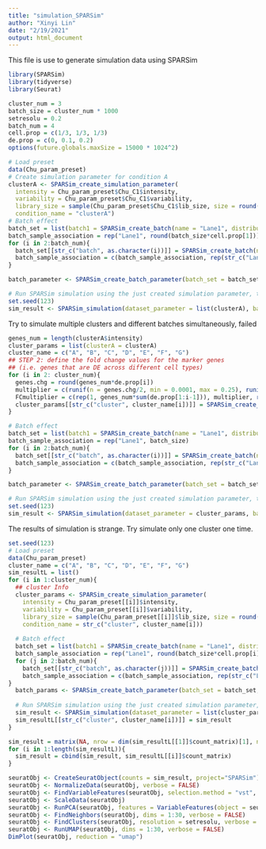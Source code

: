 ```yaml
---
title: "simulation_SPARSim"
author: "Xinyi Lin"
date: "2/19/2021"
output: html_document
---
```


This file is use to generate simulation data using SPARSim

```r
library(SPARSim)
library(tidyverse)
library(Seurat)
```

```r
cluster_num = 3
batch_size = cluster_num * 1000
setresolu = 0.2
batch_num = 4
cell.prop = c(1/3, 1/3, 1/3)
de.prop = c(0, 0.1, 0.2)
options(future.globals.maxSize = 15000 * 1024^2)
```

```r
# Load preset
data(Chu_param_preset)
# Create simulation parameter for condition A
clusterA <- SPARSim_create_simulation_parameter(
  intensity = Chu_param_preset$Chu_C1$intensity, 
  variability = Chu_param_preset$Chu_C1$variability, 
  library_size = sample(Chu_param_preset$Chu_C1$lib_size, size = round(batch_size*cell.prop[1])*batch_num, replace = TRUE),
  condition_name = "clusterA")
# Batch effect
batch_set = list(batch1 = SPARSim_create_batch(name = "Lane1", distribution = "normal", param_A = 0, param_B = 1))
batch_sample_association = rep("Lane1", round(batch_size*cell.prop[1]))
for (i in 2:batch_num){
  batch_set[[str_c("batch", as.character(i))]] = SPARSim_create_batch(name = str_c("Lane", as.character(i)), distribution = "normal", param_A = i-2, param_B = 1)
  batch_sample_association = c(batch_sample_association, rep(str_c("Lane", as.character(i)), round(batch_size*cell.prop[1])))
}

batch_parameter <- SPARSim_create_batch_parameter(batch_set = batch_set,  batch_sample = batch_sample_association)

# Run SPARSim simulation using the just created simulation parameter, the 'parameter' object should be a list even there is only one condition
set.seed(123)
sim_result <- SPARSim_simulation(dataset_parameter = list(clusterA), batch_parameter = batch_parameter)
```

Try to simulate multiple clusters and different batches simultaneously, failed

```r
genes_num = length(clusterA$intensity)
cluster_params = list(clusterA = clusterA)
cluster_name = c("A", "B", "C", "D", "E", "F", "G")
## STEP 2: define the fold change values for the marker genes 
## (i.e. genes that are DE across different cell types)
for (i in 2: cluster_num){
  genes.chg = round(genes_num*de.prop[i])
  multiplier = c(runif(n = genes.chg/2, min = 0.0001, max = 0.25), runif(n = genes.chg/2, min = 4, max = 100))
  FCmultiplier = c(rep(1, genes_num*sum(de.prop[1:i-1])), multiplier, rep(1, genes_num-genes_num*sum(de.prop[1:i])))
  cluster_params[[str_c("cluster", cluster_name[i])]] = SPARSim_create_DE_genes_parameter(sim_param = clusterA, fc_multiplier = FCmultiplier, N_cells = round(batch_size*cell.prop[i])*batch_num, condition_name = "clusterB")
}

# Batch effect
batch_set = list(batch1 = SPARSim_create_batch(name = "Lane1", distribution = "normal", param_A = 0, param_B = 1))
batch_sample_association = rep("Lane1", batch_size)
for (i in 2:batch_num){
  batch_set[[str_c("batch", as.character(i))]] = SPARSim_create_batch(name = str_c("Lane", as.character(i)), distribution = "normal", param_A = i-2, param_B = 1)
  batch_sample_association = c(batch_sample_association, rep(str_c("Lane", as.character(i)), batch_size))
}

batch_parameter <- SPARSim_create_batch_parameter(batch_set = batch_set,  batch_sample = batch_sample_association)

# Run SPARSim simulation using the just created simulation parameter, the 'parameter' object should be a list even there is only one condition
set.seed(123)
sim_result <- SPARSim_simulation(dataset_parameter = cluster_params, batch_parameter = batch_parameter)
```

The results of simulation is strange. Try simulate only one cluster one time.

```r
set.seed(123)
# Load preset
data(Chu_param_preset)
cluster_name = c("A", "B", "C", "D", "E", "F", "G")
sim_resultL = list()
for (i in 1:cluster_num){
  ## cluster Info
  cluster_params <- SPARSim_create_simulation_parameter(
    intensity = Chu_param_preset[[i]]$intensity, 
    variability = Chu_param_preset[[i]]$variability, 
    library_size = sample(Chu_param_preset[[i]]$lib_size, size = round(batch_size*cell.prop[i])*batch_num, replace = TRUE),
    condition_name = str_c("cluster", cluster_name[i]))
  
  # Batch effect
  batch_set = list(batch1 = SPARSim_create_batch(name = "Lane1", distribution = "normal", param_A = 0, param_B = 1))
  batch_sample_association = rep("Lane1", round(batch_size*cell.prop[i]))
  for (j in 2:batch_num){
    batch_set[[str_c("batch", as.character(j))]] = SPARSim_create_batch(name = str_c("Lane", as.character(j)), distribution = "normal", param_A = j-2, param_B = 1)
    batch_sample_association = c(batch_sample_association, rep(str_c("Lane", as.character(j)), round(batch_size*cell.prop[1])))
}
  batch_params <- SPARSim_create_batch_parameter(batch_set = batch_set,  batch_sample = batch_sample_association)
  
  # Run SPARSim simulation using the just created simulation parameter, the 'parameter' object should be a list even there is only one condi
  sim_result <- SPARSim_simulation(dataset_parameter = list(cluster_params), batch_parameter = batch_params)
  sim_resultL[[str_c("cluster", cluster_name[i])]] = sim_result
}

```

```r
sim_result = matrix(NA, nrow = dim(sim_resultL[[1]]$count_matrix)[1], ncol = 0)
for (i in 1:length(sim_resultL)){
  sim_result = cbind(sim_result, sim_resultL[[i]]$count_matrix)
}
```

```r
seuratObj <- CreateSeuratObject(counts = sim_result, project="SPARSim")
seuratObj <- NormalizeData(seuratObj, verbose = FALSE)
seuratObj <- FindVariableFeatures(seuratObj, selection.method = "vst", nfeatures = 2000, verbose = FALSE)
seuratObj <- ScaleData(seuratObj)
seuratObj <- RunPCA(seuratObj, features = VariableFeatures(object = seuratObj))
seuratObj <- FindNeighbors(seuratObj, dims = 1:30, verbose = FALSE)
seuratObj <- FindClusters(seuratObj, resolution = setresolu, verbose = FALSE)
seuratObj <- RunUMAP(seuratObj, dims = 1:30, verbose = FALSE)
DimPlot(seuratObj, reduction = "umap")
```



